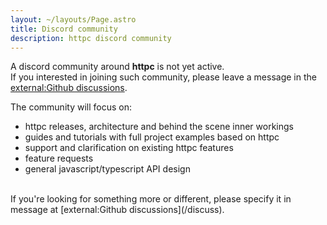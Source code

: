 ```yaml
---
layout: ~/layouts/Page.astro
title: Discord community
description: httpc discord community
---
```


A discord community around **httpc** is not yet active.
<br />
If you interested in joining such community, please leave a message in the [external:Github discussions](/discuss).
<br />

The community will focus on:
- httpc releases, architecture and behind the scene inner workings
- guides and tutorials with full project examples based on httpc
- support and clarification on existing httpc features
- feature requests
- general javascript/typescript API design

<br />
If you're looking for something more or different, please specify it in message at [external:Github discussions](/discuss).
